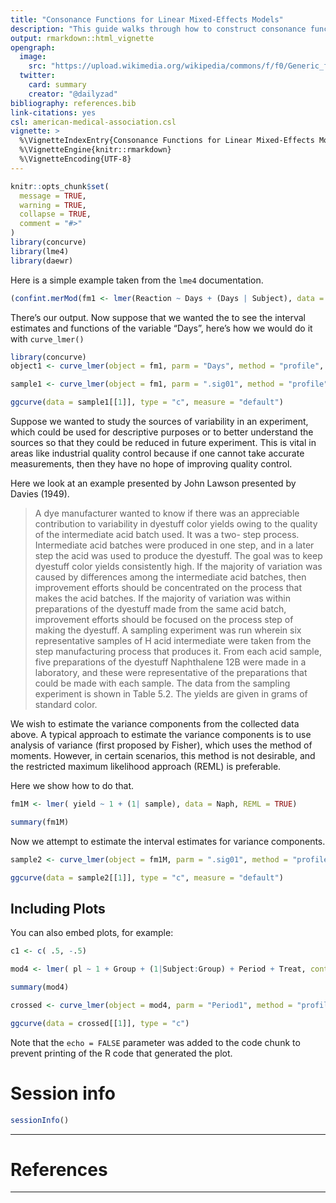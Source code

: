 ```yaml
---
title: "Consonance Functions for Linear Mixed-Effects Models"
description: "This guide walks through how to construct consonance functions in the context of designing and analyzing experiments in which the analyst is interested examining the sources of variability between and within groups."
output: rmarkdown::html_vignette
opengraph:
  image: 
    src: "https://upload.wikimedia.org/wikipedia/commons/f/f0/Generic_forest_plot.png"
  twitter:
    card: summary
    creator: "@dailyzad"   
bibliography: references.bib
link-citations: yes
csl: american-medical-association.csl
vignette: >
  %\VignetteIndexEntry{Consonance Functions for Linear Mixed-Effects Models}
  %\VignetteEngine{knitr::rmarkdown}
  %\VignetteEncoding{UTF-8}
---
```


```r
knitr::opts_chunk$set(
  message = TRUE,
  warning = TRUE,
  collapse = TRUE,
  comment = "#>"
)
library(concurve)
library(lme4)
library(daewr)
```


Here is a simple example taken from the `lme4` documentation. 

```r
(confint.merMod(fm1 <- lmer(Reaction ~ Days + (Days | Subject), data = sleepstudy, REML = TRUE)))
```

There's our output. Now suppose that we wanted the to see the interval estimates and functions of the variable "Days", here's how we would do it with `curve_lmer()`

```r
library(concurve)
object1 <- curve_lmer(object = fm1, parm = "Days", method = "profile", steps = 100)

sample1 <- curve_lmer(object = fm1, parm = ".sig01", method = "profile", steps = 100)

ggcurve(data = sample1[[1]], type = "c", measure = "default")
```

Suppose we wanted to study the sources of variability in an experiment, which could be used for descriptive purposes or to better understand the sources so that they could be reduced in future experiment. This is vital in areas like industrial quality control because if one cannot take accurate measurements, then they have no hope of improving quality control. 

Here we look at an example presented by John Lawson presented by Davies (1949). 

> A dye manufacturer wanted to know if there was an appreciable contribution to variability in dyestuff color yields owing to the quality of the intermediate acid batch used. It was a two- step process. Intermediate acid batches were produced in one step, and in a later step the acid was used to produce the dyestuff. The goal was to keep dyestuff color yields consistently high. If the majority of variation was caused by differences among the intermediate acid batches, then improvement efforts should be concentrated on the process that makes the acid batches. If the majority of variation was within preparations of the dyestuff made from the same acid batch, improvement efforts should be focused on the process step of making the dyestuff. A sampling experiment was run wherein six representative samples of H acid intermediate were taken from the step manufacturing process that produces it. From each acid sample, five preparations of the dyestuff Naphthalene 12B were made in a laboratory, and these were representative of the preparations that could be made with each sample. The data from the sampling experiment is shown in Table 5.2. The yields are given in grams of standard color.

We wish to estimate the variance components from the collected data above. A typical approach to estimate the variance components is to use analysis of variance (first proposed by Fisher), which uses the method of moments. However, in certain scenarios, this method is not desirable, and the restricted maximum likelihood approach (REML) is preferable. 

Here we show how to do that. 

```r
fm1M <- lmer( yield ~ 1 + (1| sample), data = Naph, REML = TRUE)

summary(fm1M)

```

Now we attempt to estimate the interval estimates for variance components.

```r

sample2 <- curve_lmer(object = fm1M, parm = ".sig01", method = "profile", steps = 100)

ggcurve(data = sample2[[1]], type = "c", measure = "default")
```

## Including Plots

You can also embed plots, for example:

```r

c1 <- c( .5, -.5)

mod4 <- lmer( pl ~ 1 + Group + (1|Subject:Group) + Period + Treat, contrasts = list(Group = c1, Period = c1, Treat = c1), data = antifungal)

summary(mod4)
```

```r
crossed <- curve_lmer(object = mod4, parm = "Period1", method = "profile")

ggcurve(data = crossed[[1]], type = "c")
```

Note that the `echo = FALSE` parameter was added to the code chunk to prevent printing of the R code that generated the plot.

# Session info

```r
sessionInfo()
```

* * * 

# References

* * * 